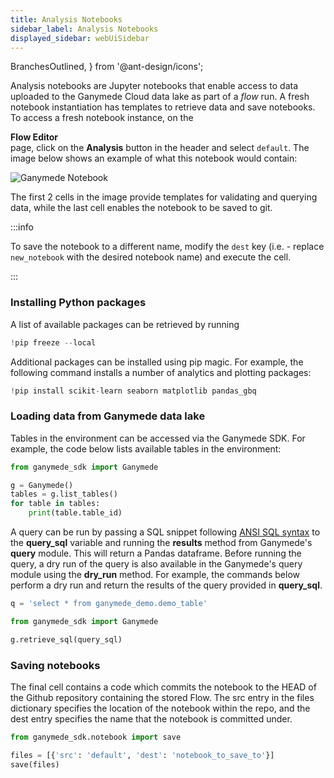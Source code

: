 ```yaml
---
title: Analysis Notebooks
sidebar_label: Analysis Notebooks
displayed_sidebar: webUiSidebar
---
```


  BranchesOutlined,
} from '@ant-design/icons';

Analysis notebooks are Jupyter notebooks that enable access to data uploaded to the Ganymede Cloud data lake as part of a _flow_ run.  A fresh notebook instantiation has templates to retrieve data and save notebooks.  To access a fresh notebook instance, on the <div className="button darkblue_button"><BranchesOutlined /> **Flow Editor**</div> page, click on the **Analysis** button in the header and select `default`.  The image below shows an example of what this notebook would contain:

![Ganymede Notebook](https://ganymede-bio.mo.cloudinary.net/apiServer/GanymedeNotebook_20230405.png)

The first 2 cells in the image provide templates for validating and querying data, while the last cell enables the notebook to be saved to git.

:::info

To save the notebook to a different name, modify the `dest` key (i.e. - replace `new_notebook` with the desired notebook name) and execute the cell.

:::

### Installing Python packages

A list of available packages can be retrieved by running

```python
!pip freeze --local
```

Additional packages can be installed using pip magic.  For example, the following command installs a number of analytics and plotting packages:

```python
!pip install scikit-learn seaborn matplotlib pandas_gbq
```

### Loading data from Ganymede data lake

Tables in the environment can be accessed via the Ganymede SDK.  For example, the code below lists available tables in the environment:

```python
from ganymede_sdk import Ganymede

g = Ganymede()
tables = g.list_tables()
for table in tables:
    print(table.table_id)
```

A query can be run by passing a SQL snippet following [ANSI SQL syntax](https://cloud.google.com/bigquery/docs/reference/standard-sql/query-syntax) to the __query_sql__ variable and running the __results__ method from Ganymede's __query__ module. This will return a Pandas dataframe. Before running the query, a dry run of the query is also available in the Ganymede's query module using the __dry_run__ method. For example, the commands below perform a dry run and return the results of the query provided in __query_sql__.

```python
q = 'select * from ganymede_demo.demo_table'
```
```python
from ganymede_sdk import Ganymede

g.retrieve_sql(query_sql)
```

### Saving notebooks

The final cell contains a code which commits the notebook to the HEAD of the Github repository containing the stored Flow.  The src entry in the files dictionary specifies the location of the notebook within the repo, and the dest entry specifies the name that the notebook is committed under.

```python
from ganymede_sdk.notebook import save

files = [{'src': 'default', 'dest': 'notebook_to_save_to'}]
save(files)
```